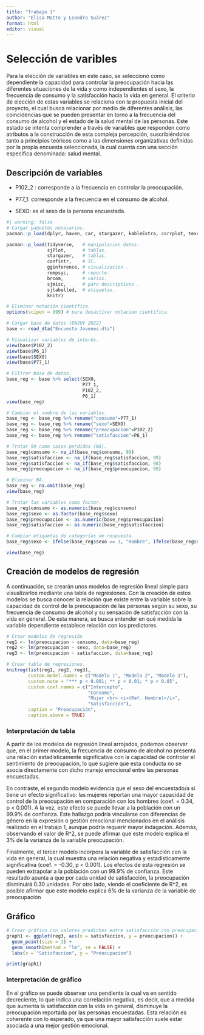 ```yaml
---
title: "Trabajo 3"
author: "Elisa Matte y Leandro Suárez"
format: html
editor: visual
---
```


# Selección de varibles

Para la elección de variables en este caso, se seleccionó como dependiente la capacidad para controlar la preocupación hacia las diferentes situaciones de la vida y como independientes el sexo, la frecuencia de consumo y la satisfacción hacia la vida en general. El criterio de elección de estas variables se relaciona con la propuesta inicial del proyecto, el cual busca relacionar por medio de diferentes análisis, las coincidencias que se pueden presentar en torno a la frecuencia del consumo de alcohol y el estado de la salud mental de las personas. Este estado se intenta comprender a través de variables que responden como atributos a la construcción de esta compleja percepción, suscribiéndolos tanto a principios teóricos como a las dimensiones organizativas definidas por la propia encuesta seleccionada, la cual cuenta con una sección específica denominada: salud mental.

## Descripción de variables

-   P102_2 : corresponde a la frecuencia en controlar la preocupación.

-   P77_1: corresponde a la frecuencia en el consumo de alcohol.

-   SEXO: es el sexo de la persona encuestada.

```r
#| warning: false
# Cargar paquetes necesarios.
pacman::p_load(dplyr, haven, car, stargazer, kableExtra, corrplot, texreg, ggplot2, ggpubr)

pacman::p_load(tidyverse,   # manipulacion datos.
               sjPlot,      # tablas.
               stargazer,   # tablas.
               confintr,    # IC.
               gginference, # visualizacion .
               rempsyc,     # reporte.
               broom,       # varios.
               sjmisc,      # para descriptivos .
               sjlabelled,  # etiquetas.
               knitr)

# Eliminar notación científica.
options(scipen = 999) # para desactivar notacion cientifica.

# Cargar base de datos (ENJUV 2022)
base <- read_dta("Encuesta Jovenes.dta")

# Visualizar variables de interés.
view(base$P102_2)
view(base$P6_1)
view(base$SEXO)
view(base$P77_1)

# Filtrar base de datos.
base_reg <- base %>% select(SEXO, 
                            P77_1,
                            P102_2,
                            P6_1)
view(base_reg)

# Cambiar el nombre de las variables.
base_reg <- base_reg %>% rename("consumo"=P77_1)
base_reg <- base_reg %>% rename("sexo"=SEXO)
base_reg <- base_reg %>% rename("preocupacion"=P102_2)
base_reg <- base_reg %>% rename("satisfaccion"=P6_1)

# Tratar 99 como casos perdidos (NA).
base_reg$consumo <- na_if(base_reg$consumo, 99)
base_reg$satisfaccion <- na_if(base_reg$satisfaccion, 99)
base_reg$satisfaccion <- na_if(base_reg$satisfaccion, 98)
base_reg$preocupacion <- na_if(base_reg$preocupacion, 99) 

# Eliminar NA.
base_reg <- na.omit(base_reg)
view(base_reg)

# Tratar las variables como factor.
base_reg$consumo <- as.numeric(base_reg$consumo)
base_reg$sexo <- as.factor(base_reg$sexo)
base_reg$preocupacion <- as.numeric(base_reg$preocupacion)
base_reg$satisfaccion <- as.numeric(base_reg$satisfaccion)

# Cambiar etiquetas de categorías de respuesta.
base_reg$sexo <- ifelse(base_reg$sexo == 1, "Hombre", ifelse(base_reg$sexo == 2, "Mujer", "Desconocido"))

view(base_reg)
```

## Creación de modelos de regresión

A continuación, se crearán unos modelos de regresión lineal simple para visualizarlos mediante una tabla de regresiones. Con la creación de estos modelos se busca conocer la relación que existe entre la variable sobre la capacidad de control de la preocupación de las personas según su sexo, su frecuencia de consumo de alcohol y su sensación de satisfacción con la vida en general. De esta manera, se busca entender en qué medida la variable dependiente establece relación con los predictores.

```r
# Crear modelos de regresión
reg1 <- lm(preocupacion ~ consumo, data=base_reg)
reg2 <- lm(preocupacion ~ sexo, data=base_reg)
reg3 <- lm(preocupacion ~ satisfaccion, data=base_reg)

# Crear tabla de regresiones.
knitreg(list(reg1, reg2, reg3), 
        custom.model.names = c("Modelo 1", "Modelo 2", "Modelo 3"),
        custom.note = "*** p < 0.001; ** p < 0.01; * p < 0.05",
        custom.coef.names = c("Intercepto", 
                              "Consumo",
                              "Mujer <br> <i>(Ref. Hombre)</i>", 
                              "Satisfacción"),
        caption = "Preocupación",
        caption.above = TRUE)
```

### Interpretación de tabla

A partir de los modelos de regresión lineal arrojados, podemos observar que, en el primer modelo, la frecuencia de consumo de alcohol no presenta una relación estadísticamente significativa con la capacidad de controlar el sentimiento de preocupación, lo que sugiere que esta conducta no se asocia directamente con dicho manejo emocional entre las personas encuestadas.

En contraste, el segundo modelo evidencia que el sexo del encuestado/a sí tiene un efecto significativo: las mujeres reportan una mayor capacidad de control de la preocupación en comparación con los hombres (coef. = 0.34, p \< 0.001). A la vez, este efecto se puede llevar a la población con un 99.9% de confianza. Este hallazgo podría vincularse con diferencias de género en la expresión o gestión emocional mencionados en el análisis realizado en el trabajo 1, aunque podría requerir mayor indagación. Además, observando el valor de R\^2, se puede afirmar que este modelo explica el 3% de la varianza de la variable preocupación.

Finalmente, el tercer modelo incorpora la variable de satisfacción con la vida en general, la cual muestra una relación negativa y estadísticamente significativa (coef. = -0.30, p \< 0.001). Los efectos de esta regresión se pueden extrapolar a la población con un 99.9% de confianza. Este resultado apunta a que por cada unidad de satisfacción, la preocupación disminuirá 0.30 unidades. Por otro lado, viendo el coeficiente de R\^2, es posible afirmar que este modelo explica 6% de la varianza de la variable de preocupación

## Gráfico

```r
# Crear gráfico con valores predichos entre satisfacción con preocupación
graph1 <- ggplot(reg3, aes(x = satisfaccion, y = preocupacion)) +
  geom_point(size = 1) +
  geom_smooth(method = "lm", se = FALSE) +
  labs(x = "Satisfaccion", y = "Preocupacion")

print(graph1)
```

### Interpretación de gráfico

En el gráfico se puede observar una pendiente la cual va en sentido decreciente, lo que indica una correlación negativa, es decir, que a medida que aumenta la satisfacción con la vida en general, disminuye la preocupación reportada por las personas encuestadas. Esta relación es coherente con lo esperado, ya que una mayor satisfacción suele estar asociada a una mejor gestión emocional.
